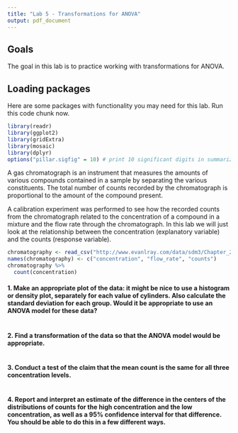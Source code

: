 ---
title: "Lab 5 - Transformations for ANOVA"
output: pdf_document
---

## Goals

The goal in this lab is to practice working with transformations for ANOVA.

## Loading packages

Here are some packages with functionality you may need for this lab.  Run this code chunk now.

```{r}
library(readr)
library(ggplot2)
library(gridExtra)
library(mosaic)
library(dplyr)
options("pillar.sigfig" = 10) # print 10 significant digits in summarize output
```

A gas chromatograph is an instrument that measures the amounts of various compounds contained in a sample by separating the various constituents.  The total number of counts recorded by the chromatograph is proportional to the amount of the compound present.

A calibration experiment was performed to see how the recorded counts from the chromatograph related to the concentration of a compound in a mixture and the flow rate through the chromatograph.  In this lab we will just look at the relationship between the concentration (explanatory variable) and the counts (response variable).

```{r}
chromatography <- read_csv("http://www.evanlray.com/data/sdm3/Chapter_29/Ch29_Chromatography.csv")
names(chromatography) <- c("concentration", "flow_rate", "counts")
chromatography %>%
  count(concentration)
```

#### 1. Make an appropriate plot of the data: it might be nice to use a histogram or density plot, separately for each value of cylinders. Also calculate the standard deviation for each group. Would it be appropriate to use an ANOVA model for these data?

```{r}
```

#### 2. Find a transformation of the data so that the ANOVA model would be appropriate.

```{r}
```

#### 3. Conduct a test of the claim that the mean count is the same for all three concentration levels.

```{r}
```

#### 4. Report and interpret an estimate of the difference in the centers of the distributions of counts for the high concentration and the low concentration, as well as a 95% confidence interval for that difference.  You should be able to do this in a few different ways.

```{r}
```